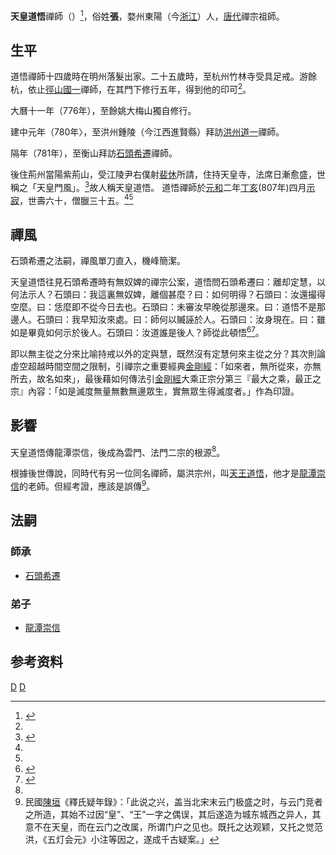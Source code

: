 {{中国禅宗}}
'''天皇道悟'''禪師（{{bd|748年||807年}}）<ref name="天皇道悟">{{Cite web |url=http://www.book853.com/show.aspx?id=2437&cid=53&page=86 |title=天皇道悟禪師悟道因緣 |accessdate=2020-06-30 |archive-date=2020-06-06 |archive-url=https://web.archive.org/web/20200606154202/http://www.book853.com/show.aspx?id=2437&cid=53&page=86 |dead-url=no }}</ref>，俗姓'''張'''，婺州東陽（今[[浙江|浙江]]）人，[[唐代|唐代]]禪宗祖師。

== 生平 ==
道悟禪師十四歲時在明州落髮出家。二十五歲時，至杭州竹林寺受具足戒。游餘杭，依止[[徑山國一|徑山國一]]禪師，在其門下修行五年，得到他的印可<ref name=”G”/>。

大曆十一年（776年），至餘姚大梅山獨自修行。

建中元年（780年〉，至洪州鍾陵（今江西進賢縣）拜訪[[洪州道一|洪州道一]]禪師。

隔年（781年），至衡山拜訪[[石頭希遷|石頭希遷]]禪師。

後住荊州當陽紫荊山，受江陵尹右僕射[[裴休|裴休]]所請，住持天皇寺，法席日漸愈盛，世稱之「天皇門風」。<ref name="道悟禪師 ">{{Cite web |url=http://www.budaedu.org/doctrin/t34.php |title=雲門法眼之關鍵人物～道悟禪師 |accessdate=2020-06-30 |archive-date=2020-06-30 |archive-url=https://web.archive.org/web/20200630174535/http://www.budaedu.org/doctrin/t34.php |dead-url=no }}</ref>故人稱天皇道悟。
道悟禪師於[[元和_(唐朝)|元和]]二年[[丁亥|丁亥]](807年)四月[[示寂|示寂]]，世壽六十，僧臘三十五。<ref name="天皇道悟"/><ref name="道悟禪師"/>

== 禪風 ==
石頭希遷之法嗣，禪風單刀直入，機峰簡潔。

天皇道悟往見石頭希遷時有無奴婢的禪宗公案，道悟問石頭希遷曰：離却定慧，以何法示人？石頭曰：我這裏無奴婢，離個甚麼？曰：如何明得？石頭曰：汝還撮得空麼。曰：恁麼即不從今日去也。石頭曰：未審汝早晚從那邊來。曰：道悟不是那邊人。石頭曰：我早知汝來處。曰：師何以贓誣於人。石頭曰：汝身現在。曰：雖如是畢竟如何示於後人。石頭曰：汝道誰是後人？師從此頓悟<ref name=”G”>{{cite book|title=《[[指月錄|指月錄]]》卷九|location=明|author=瞿汝稷集|publisher=|date=}}</ref><ref name=”J”>{{cite book|title=《[[景德傳燈錄|景德傳燈錄]]》|location=宋|author=道原 撰|publisher=|date=}}</ref>。

即以無主從之分來比喻持戒以外的定與慧，既然沒有定慧何來主從之分？其次則論虛空超越時間空間之限制，引禪宗之重要經典[[金剛經|金剛經]]：「如來者，無所從來，亦無所去，故名如來」，最後藉如何傳法引[[金剛經|金剛經]]大乘正宗分第三『最大之乘，最正之宗』內容：「如是滅度無量無數無邊眾生，實無眾生得滅度者。」作為印證。

== 影響 ==
天皇道悟傳龍潭崇信，後成為雲門、法門二宗的根源<ref name=”J”/>。

根據後世傳說，同時代有另一位同名禪師，屬洪宗州，叫[[天王道悟|天王道悟]]，他才是[[龍潭崇信|龍潭崇信]]的老師。但經考證，應該是誤傳<ref>民國[[陳垣|陳垣]]《釋氏疑年錄》：「此说之兴，盖当北宋末云门极盛之时，与云门竞者之所造，其始不过因“皇”、“王”一字之偶误，其后遂造为城东城西之异人，其意不在天皇，而在云门之改属，所谓门户之见也。既托之达观颖，又托之觉范洪，《五灯会元》小注等因之，遂成千古疑案。」</ref>。

== 法嗣 ==
=== 師承 ===
*[[石頭希遷|石頭希遷]]
=== 弟子 ===
*[[龍潭崇信|龍潭崇信]]

== 参考资料 ==
{{reflist}}

{{禅宗}}

{{Authority control}}
{{DEFAULTSORT:}}
[[Category:唐朝僧人|D]]
[[Category:禪僧|D]]